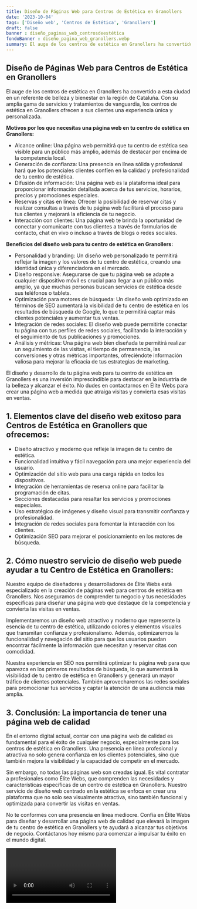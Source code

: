 ```yaml
---
title: Diseño de Páginas Web para Centros de Estética en Granollers
date: '2023-10-04'
tags: ['Diseño web', 'Centros de Estética', 'Granollers']
draft: false
banner : diseño_paginas_web_centrosdeestética
fondoBanner : diseño_pagina_web_granollers.webp
summary: El auge de los centros de estética en Granollers ha convertido a esta ciudad en un referente de belleza y bienestar en la región de Cataluña. Con su amplia gama de servicios y tratamientos de vanguardia, los centros de estética en Granollers ofrecen a sus clientes una experiencia única y personalizada.
---
```


## Diseño de Páginas Web para Centros de Estética en Granollers

El auge de los centros de estética en Granollers ha convertido a esta ciudad en un referente de belleza y bienestar en la región de Cataluña. Con su amplia gama de servicios y tratamientos de vanguardia, los centros de estética en Granollers ofrecen a sus clientes una experiencia única y personalizada.

**Motivos por los que necesitas una página web en tu centro de estética en Granollers:**
- Alcance online: Una página web permitirá que tu centro de estética sea visible para un público más amplio, además de destacar por encima de la competencia local.
- Generación de confianza: Una presencia en línea sólida y profesional hará que los potenciales clientes confíen en la calidad y profesionalidad de tu centro de estética.
- Difusión de información: Una página web es la plataforma ideal para proporcionar información detallada acerca de tus servicios, horarios, precios y promociones especiales.
- Reservas y citas en línea: Ofrecer la posibilidad de reservar citas y realizar consultas a través de tu página web facilitará el proceso para tus clientes y mejorará la eficiencia de tu negocio.
- Interacción con clientes: Una página web te brinda la oportunidad de conectar y comunicarte con tus clientes a través de formularios de contacto, chat en vivo o incluso a través de blogs o redes sociales.

**Beneficios del diseño web para tu centro de estética en Granollers:**
- Personalidad y branding: Un diseño web personalizado te permitirá reflejar la imagen y los valores de tu centro de estética, creando una identidad única y diferenciadora en el mercado.
- Diseño responsive: Asegurarse de que tu página web se adapte a cualquier dispositivo móvil es crucial para llegar a un público más amplio, ya que muchas personas buscan servicios de estética desde sus teléfonos o tablets.
- Optimización para motores de búsqueda: Un diseño web optimizado en términos de SEO aumentará la visibilidad de tu centro de estética en los resultados de búsqueda de Google, lo que te permitirá captar más clientes potenciales y aumentar tus ventas.
- Integración de redes sociales: El diseño web puede permitirte conectar tu página con tus perfiles de redes sociales, facilitando la interacción y el seguimiento de tus publicaciones y promociones.
- Análisis y métricas: Una página web bien diseñada te permitirá realizar un seguimiento de las visitas, el tiempo de permanencia, las conversiones y otras métricas importantes, ofreciéndote información valiosa para mejorar la eficacia de tus estrategias de marketing.

El diseño y desarrollo de tu página web para tu centro de estética en Granollers es una inversión imprescindible para destacar en la industria de la belleza y alcanzar el éxito. No dudes en contactarnos en Élite Webs para crear una página web a medida que atraiga visitas y convierta esas visitas en ventas.

<GifSeo />

<Cta />

## 1. Elementos clave del diseño web exitoso para Centros de Estética en Granollers que ofrecemos:

- Diseño atractivo y moderno que refleje la imagen de tu centro de estética.
- Funcionalidad intuitiva y fácil navegación para una mejor experiencia del usuario.
- Optimización del sitio web para una carga rápida en todos los dispositivos.
- Integración de herramientas de reserva online para facilitar la programación de citas.
- Secciones destacadas para resaltar los servicios y promociones especiales.
- Uso estratégico de imágenes y diseño visual para transmitir confianza y profesionalidad.
- Integración de redes sociales para fomentar la interacción con los clientes.
- Optimización SEO para mejorar el posicionamiento en los motores de búsqueda.

## 2. Cómo nuestro servicio de diseño web puede ayudar a tu Centro de Estética en Granollers:

Nuestro equipo de diseñadores y desarrolladores de Élite Webs está especializado en la creación de páginas web para centros de estética en Granollers. Nos aseguramos de comprender tu negocio y tus necesidades específicas para diseñar una página web que destaque de la competencia y convierta las visitas en ventas.

Implementaremos un diseño web atractivo y moderno que represente la esencia de tu centro de estética, utilizando colores y elementos visuales que transmitan confianza y profesionalismo. Además, optimizaremos la funcionalidad y navegación del sitio para que los usuarios puedan encontrar fácilmente la información que necesitan y reservar citas con comodidad.

Nuestra experiencia en SEO nos permitirá optimizar tu página web para que aparezca en los primeros resultados de búsqueda, lo que aumentará la visibilidad de tu centro de estética en Granollers y generará un mayor tráfico de clientes potenciales. También aprovecharemos las redes sociales para promocionar tus servicios y captar la atención de una audiencia más amplia.

## 3. Conclusión: La importancia de tener una página web de calidad

En el entorno digital actual, contar con una página web de calidad es fundamental para el éxito de cualquier negocio, especialmente para los centros de estética en Granollers. Una presencia en línea profesional y atractiva no solo genera confianza en los clientes potenciales, sino que también mejora la visibilidad y la capacidad de competir en el mercado.

Sin embargo, no todas las páginas web son creadas igual. Es vital contratar a profesionales como Élite Webs, que comprenden las necesidades y características específicas de un centro de estética en Granollers. Nuestro servicio de diseño web centrado en la estética se enfoca en crear una plataforma que no solo sea visualmente atractiva, sino también funcional y optimizada para convertir las visitas en ventas.

No te conformes con una presencia en línea mediocre. Confía en Élite Webs para diseñar y desarrollar una página web de calidad que elevará la imagen de tu centro de estética en Granollers y te ayudará a alcanzar tus objetivos de negocio. Contáctanos hoy mismo para comenzar a impulsar tu éxito en el mundo digital.

<Video />

<CtaBot job='Centros de Estética' city='Granollers'/>

<Gmaps query='Granollers+españa+maps' />